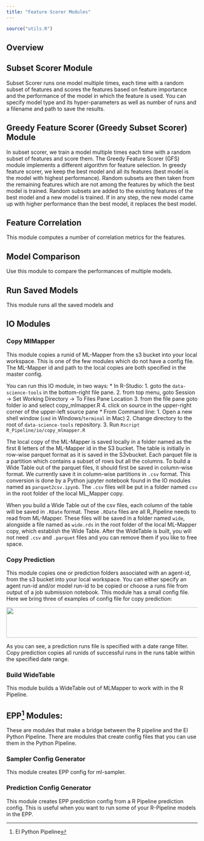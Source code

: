 ```yaml
---
title: "Feature Scorer Modules"
---
```


```r
source("utils.R")
```

## Overview


## Subset Scorer Module

Subset Scorer runs one model multiple times, each time with a random subset of features and scores the features based on feature importance and the performance of the model in which the feature is used. You can specify model type and its hyper-parameters as well as number of runs and a filename and path to save the results.

## Greedy Feature Scorer (Greedy Subset Scorer) Module

In subset scorer, we train a model multiple times each time with a random subset of features and score them.
The Greedy Feature Scorer (GFS) module implements a different algorithm for feature selection. 
In greedy feature scorer, we keep the best model and all its features (best model is the model with highest performance).
Random subsets are then taken from the remaining features which are not among the features by which the best model is trained. Random subsets are added to the existing features of the best model and a new model is trained. If in any step, the new model came up with higher performance than the best model, it replaces the best model. 

## Feature Correlation

This module computes a number of correlation metrics for the features. 

## Model Comparison

Use this module to compare the performances of multiple models.

## Run Saved Models

This module runs all the saved models and 

<!-- Using Shiny with R Pipeline turns a static R Pipeline report into an [Interactive Document](http://rmarkdown.rstudio.com/authoring_shiny.html). It's important to note that interactive documents need to be [deployed](http://rmarkdown.rstudio.com/authoring_shiny.html#deployment) to a Shiny Server to be shared broadly (whereas static R Pipeline documents are standalone web pages that can be attached to emails or served from any standard web server). -->

<!-- Note that the [shinydashboard](https://rstudio.github.io/shinydashboard/) package provides another way to create dashboards with Shiny.  -->



## IO Modules

### Copy MlMapper

This module copies a runid of ML-Mapper from the s3 bucket into your local workspace. 
This is one of the few modules which do not have a config file. 
The ML-Mapper id and path to the local copies are both specified in the master config.

You can run this IO module, in two ways:
* In R-Studio:
  1. goto the `data-science-tools` in the bottom-right file pane.
  2. from top menu, goto Session -> Set Working Directory -> To Files Pane Location 
  3. from the file pane goto folder io and select copy_mlmapper.R
  4. click on source in the upper-right corner of the upper-left source pane
* From Command line:
  1. Open a new shell window (`cmd` in Windows/`terminal` in Mac)
  2. Change directory to the root of `data-science-tools` repository.
  3. Run `Rscript R_Pipeline/io/copy_mlmapper.R`

The local copy of the ML-Mapper is saved locally in a folder named as the first 8 letters of the ML-Mapper id in the S3 bucket. The table is initially in row-wise parquet format as it is saved in the S3vbucket. 
Each parquet file is a partition which contains a subset of rows but all the columns.
To build a Wide Table out of the parquet files, it should first be saved in column-wise format.
We currently save it in column-wise partitions in `.csv` format.
This conversion is done by a Python jupyter notebook found in the IO modules named as `parquet2csv.ipynb`.
The `.csv` files will be put in a folder named `csv` in the root folder of the local ML_Mapper copy.

When you build a Wide Table out of the csv files, each column of the table will be saved in `.RDate` format.
These `.RDate` files are all R_Pipeline needs to read from ML-Mapper.
These files will be saved in a folder named `wide`, 
alongside a file named as `wide.rds` 
in the root folder of the local ML-Mapper copy,
which establish the Wide Table.
After the WideTable is built, you will not need `.csv` and `.parquet` files and you can remove them if you like to free space.

### Copy Prediction

This module copies one or prediction folders associated with an agent-id, from the s3 bucket into your local workspace. You can either specify an agent run-id and/or model run-id to be copied or choose a runs file from output of a job submission notebook. 
This module has a small config file. Here we bring three of examples of config file for copy prediction:

![](images/cpr_config_01.png){.screenshot width=600 height=80}

As you can see, a prediction runs file is specified with a date range filter.
Copy prediction copies all runids of successful runs in the runs table within the specified date range.


### Build WideTable

This module builds a WideTable out of MLMapper to work with in the R Pipeline. 

<!-- The steps required to add Shiny components to a R Pipeline are as follows: -->

<!-- 1. Add `runtime: shiny` to the options declared at the top of the document (YAML front matter). -->

<!-- 2. Add the `{.sidebar}` attribute to the first column of the dashboard to make it a host for Shiny input controls (note this step isn't strictly required, but many Shiny based dashboards will want to do this). -->

<!-- 3. Add Shiny inputs and outputs as appropriate. -->

<!-- 4. When including plots, be sure to wrap them in a call to [renderPlot](http://shiny.rstudio.com/reference/shiny/latest/renderPlot.html). This is important not only for dynamically responding to changes but also to ensure that they are automatically re-sized when their container changes. -->


<!-- Insert a picture:
  ![](images/shiny-eruptions.png){.screenshot width=865 height=640} -->

## EPP^[El Python Pipeline] Modules:

These are modules that make a bridge between the R pipeline and the El Python Pipeline.
There are modules that create config files that you can use them in the Python Pipeline.

### Sampler Config Generator

This module creates EPP config for ml-sampler.

### Prediction Config Generator

This module creates EPP prediction config from a R Pipeline prediction config. This is useful when you want to run some of your R-Pipeline models in the EPP.

<!-- ## Using Shiny -->

<!-- ### Loading Data -->

<!-- As described above, you should perform any expensive loading of data within the `global` chunk, for example: -->

<!-- <div id="shinyglobal"></div> -->
<!-- <script type="text/javascript">loadSnippet('shinyglobal')</script> -->

<!-- Note that special handling of the `global` chunk is a recently introduced feature of the **rmarkdown** package (v1.1 or later) so you should be sure to install the latest version of rmarkdown from CRAN before using it: -->

<!-- ```{r, eval=FALSE} -->
<!-- install.packages("rmarkdown", type = "source") -->
<!-- ``` -->

<!-- ### Inputs & Outputs -->

<!-- When you use Shiny within a R Pipeline you'll be making use of both input elements (e.g. sliders, checkboxes, etc.) and output elements (plots, tables, etc.). Input elements are typically presented within a sidebar and outputs within R Pipeline content panes (it's also possible to combine inputs and outputs in a single pane, this is described in more detail below). -->

<!-- Here's a simple example of a shiny input and corresponding output: -->

<!-- <div id="shinysimple"></div> -->
<!-- <script type="text/javascript">loadSnippet('shinysimple', 'r')</script> -->

<!-- The `sliderInput` call makes a slider input named "bins" available. The `renderPlot` function is then able to access the value of the "bins" input via the expression `input$bins`. -->

<!-- As illustrated above, inputs are added by calling an R function (e.g. `sliderInput`). The Shiny package makes available a wide variety of functions for creating inputs, a few of them include: -->

<!-- R Function           | Input Type -->
<!-- -------------------- | ------------------------------------------------- -->
<!-- [selectInput](http://shiny.rstudio.com/reference/shiny/latest/selectInput.html)        | A box with choices to select from -->
<!-- [sliderInput](http://shiny.rstudio.com/reference/shiny/latest/sliderInput.html)        | A slider bar -->
<!-- [radioButtons](http://shiny.rstudio.com/reference/shiny/latest/radioButtons.html)        | A set of radio buttons -->
<!-- [textInput](http://shiny.rstudio.com/reference/shiny/latest/textInput.html)          | A field to enter text -->
<!-- [numericInput](http://shiny.rstudio.com/reference/shiny/latest/numericInput.html)       | A field to enter numbers -->
<!-- [checkboxInput](http://shiny.rstudio.com/reference/shiny/latest/checkboxInput.html)      | A single check box -->
<!-- [dateInput](http://shiny.rstudio.com/reference/shiny/latest/dateInput.html)          | A calendar to aid date selection -->
<!-- [dateRangeInput](http://shiny.rstudio.com/reference/shiny/latest/dateRangeInput.html)     | A pair of calendars for selecting a date range -->
<!-- [fileInput](http://shiny.rstudio.com/reference/shiny/latest/fileInput.html)          | A file upload control wizard -->

<!-- Outputs react to changes in input by running their render code (e.g. the `renderPlot` example above) and displaying updated output. The Shiny package also includes a wide variety of render functions, including: -->

<!-- R Function           | Output Type -->
<!-- -------------------- | ------------------------------------------------- -->
<!-- [renderPlot](http://shiny.rstudio.com/reference/shiny/latest/renderPlot.html)  | R graphics output -->
<!-- [renderPrint](http://shiny.rstudio.com/reference/shiny/latest/renderPrint.html) | R printed output -->
<!-- [renderTable](http://shiny.rstudio.com/reference/shiny/latest/renderTable.html) | Data frame, matrix, other table like structures -->
<!-- [renderText](http://shiny.rstudio.com/reference/shiny/latest/renderText.html) | Character vectors -->

<!-- In the sections below we'll cover additional details on how to use Shiny components within a R Pipeline. If you aren't already familiar with Shiny you may also want to consult the [Shiny Dev Center](http://shiny.rstudio.com), which includes extensive articles, tutorials, and examples to help you learn more about Shiny. -->

<!-- ### Input Sidebar -->

<!-- You add an input sidebar to a R Pipeline by adding the `{.sidebar}` attribute to a column, which indicates that it should be laid out flush to the left with a default width of 250 pixels and a special background color. Sidebars always appear on the left no matter where they are defined within the flow of the document.  -->

<!-- You can alter the default width of the sidebar using the `data-width` attribute, for example: -->

<!-- <div id="sidebarwidth"></div> -->
<!-- <script type="text/javascript">loadSnippet('sidebarwidth')</script> -->

<!-- #### Global Sidebar -->

<!-- If you are creating a R Pipeline with [Multiple Pages](using.html#multiple-pages) you may want to use a single sidebar that applies across all pages. In this case you should define the sidebar using a level 1 markdown header (the same as is used to define pages).   -->

<!-- For example, this dashboard includes a global sidebar: -->

<!-- <div id="sidebarmultiplepages"></div> -->
<!-- <script type="text/javascript">loadSnippet('sidebarmultiplepages')</script> -->

<!-- ### Examples -->

<!-- Several examples are available to help you learn more about using Shiny with R Pipeline (each example includes full source code): -->

<!-- ```{r, echo=FALSE} -->
<!-- examples(shinyOnly = TRUE) -->
<!-- ``` -->


<!-- ### Learning More -->

<!-- The following articles are excellent resources for learning more about Shiny and creating interactive documents: -->

<!-- 1. The [Shiny Dev Center](http://shiny.rstudio.com) includes extensive articles, tutorials, and examples to help you learn more about Shiny. -->

<!-- 2. The [Introduction to Interactive Documents](http://shiny.rstudio.com/articles/interactive-docs.html) article provides a great resources for getting started with Shiny and R Pipeline. -->

<!-- 3. The R Pipeline website includes additional details on the various options for [deploying interactive documents](http://rmarkdown.rstudio.com/authoring_shiny.html#deployment). -->


<!-- ## Advanced -->

<!-- After you've gotten started with using Shiny within R Pipeline and learned more about Shiny development you may want to review these additional topics which described advanced component layout and embedding existing Shiny applications within a R Pipeline. -->

<!-- ### Component Layout -->

<!-- There are a couple different approaches to laying out Shiny components within a R Pipeline: -->

<!-- 1. Place inputs in a sidebar and outputs within their own R Pipeline panel (the strategy illustrated in the example above). -->

<!-- 2. Mix inputs and output(s) within a single R Pipeline panel. -->

<!-- The first option is the most straightforward and is highly encouraged if it meets the layout and interactivity requirements of your dashboard. The second option provides for more customized layout but requires the use of Shiny [fill layouts](http://shiny.rstudio.com/reference/shiny/latest/fillRow.html). -->

<!-- #### Fill Layout -->

<!-- When you mix multiple Shiny inputs and/or outputs within a R Pipeline panel it's good practice to have them fill the bounds of their container in the same way that other R Pipeline components like plots and htmlwidgets do. This is possible using the Shiny [`fillRow`](http://shiny.rstudio.com/reference/shiny/latest/fillRow.html) and [`fillCol`](http://shiny.rstudio.com/reference/shiny/latest/fillRow.html) layout functions. -->

<!-- For example, here's how you'd use `fillCol` within a code chunk to ensure that a Shiny input and plot output naturally fill their R Pipeline container: -->

<!-- <div id="shinyfilllayout"></div> -->
<!-- <script type="text/javascript">loadSnippet('shinyfilllayout', 'r')</script> -->

<!-- If you are new to Shiny then the code above won't make any sense to you. In that case we highly recommend that you use the default layout strategy described above! (i.e. inputs within the sidebar and outputs within their own R Pipeline containers). -->

<!-- For those familiar with Shiny here are further details on how this example works: -->

<!-- 1. The container is laid out using the `fillCol` function, which establishes a single column layout with flexible row heights. -->

<!-- 3. Flexible height behavior is defined via `flex = c(NA, 1)`. The `NA` applies to the first component (the input panel) and says to not give it flexible height (i.e. allow it to occupy its natural height). The `1` applies to the second component (the plot) and says that it should have flexible height (i.e. occupy all remaining height in the container). -->

<!-- 3. The call to `plotOutput` includes `height = "100%"` to ensure that the plot takes advantage of the height allocated to it by the `fillCol` flexible layout. -->

<!-- 4. Finally, note that unlike the simpler layout examples above this examples uses an explicit `plotOutput / renderPlot` pairing rather than just a standalone `renderPlot`. This is so that the plot can be included in a more sophisticated layout scheme (i.e. one more like traditional `ui.R` layout). -->

<!-- You can learn more about flexible layouts in the Shiny Dev Center [article on fill layouts](http://shiny.rstudio.com/articles/gadget-ui.html#fillrowfillcol) as well as the [reference documentation](http://shiny.rstudio.com/reference/shiny/latest/fillRow.html) for the `fillCol` and `fillRow` functions. -->

<!-- #### Scrolling Height  -->

<!-- By default R Pipeline layouts fill the contents of the browser (`vertical_layout: fill`). Using the techniques described above ensures that your Shiny components will play well within a fill layout, expanding to occupy all available space. -->

<!-- However, when R Pipelines are displayed on mobile phones they automatically switch to a scrolling layout. In this mode Shiny fill layouts are displayed at a height of 500 pixels by default. You should test your dashboards on a mobile phone browser (or using Google Chrome's [Device Mode](https://developers.google.com/web/tools/chrome-devtools/iterate/device-mode/?hl=en)) and if this height isn't ideal you should provide an explicit height for the  `fillCol` or `fillRow` as is done in the example above.  -->

<!-- ### Shiny Modules -->

<!-- [Shiny Modules](http://shiny.rstudio.com/articles/modules.html) enable you to define a piece of Shiny UI and server logic that can be embedded within a larger Shiny application or interactive document. There are a couple of significant benefits to using Shiny Modules in the context of R Pipeline: -->

<!-- 1. You can define Shiny Modules within a separate R script. For Shiny components that require a lot of R code this is often preferable to including all the code inline. -->

<!-- 2. Shiny Modules can accept parameters, which enable them to be more easily re-used in different contexts. -->

<!-- Here is the "WorldPhones" example from above re-written as a Shiny Module (this code is defined in a standalone R script): -->

<!-- **worldPhones.R** -->

<!-- <div id="shinyembeddedmodule"></div> -->
<!-- <script type="text/javascript">loadSnippet('shinyembeddedmodule', 'r')</script> -->

<!-- Here is the code to include the module within a R Pipeline: -->

<!-- <div id="shinyembeddedmodulecall"></div> -->
<!-- <script type="text/javascript">loadSnippet('shinyembeddedmodulecall', 'r')</script> -->

<!-- You can learn more about creating and using Shiny Modules at the [Shiny Dev Center](http://shiny.rstudio.com/articles/modules.html).  -->

<!-- ### Inline Applications -->

<!-- While Shiny applications are often defined in standalone R source files (e.g. ui.R and server.R) it's also possible to define a full application inline using the [`shinyApp`](http://shiny.rstudio.com/reference/shiny/latest/shinyApp.html) function. -->

<!-- You can embed inline Shiny applications within a R Pipeline. For example, the following code chunk defines a simple Shiny application consisting of a select input and a plot: -->

<!-- <div id="shinyembeddedinline"></div> -->
<!-- <script type="text/javascript">loadSnippet('shinyembeddedinline', 'r')</script> -->

<!-- You'll note that this example uses the same "WorldPhones" code which was the basis of the previous embedding examples. However, in this case the code is wrapped in a top level `fillPage`. Also note that the `shinyApp` call includes an explicit `options = list(height = 600)` for use in scrolling layouts.  -->

<!-- When embedding Shiny components using an inline application definition an `<iframe>` is created to host the application. In contrast, when using [Shiny Modules] the components are included inline on the page (inheriting the containing page's CSS).  -->

<!-- ### External Applications -->

<!-- It's also possible to include a Shiny application defined in an external directory within a R Pipeline. For example, the following code chunk includes one of the Shiny example applications: -->

<!-- <div id="shinyembeddedexternal"></div> -->
<!-- <script type="text/javascript">loadSnippet('shinyembeddedexternal', 'r')</script> -->

<!-- Note that in this example we override the default height of 500 pixels via `options = list(height=850)`. This is because this application uses a sidebar which on mobile layouts will appear on top of the plot output rather than to the left, which necessitates that more height be available for its display. -->

<!-- Including an external Shiny application is a good way to re-use an existing application within a R Pipeline. If however your main goal is to keep the source code for a set of Shiny components separate from the main R Pipeline Rmd then [Shiny Modules] are a preferable way to achieve this, as they include their UI inline within the page rather than within an `<iframe>`. -->


